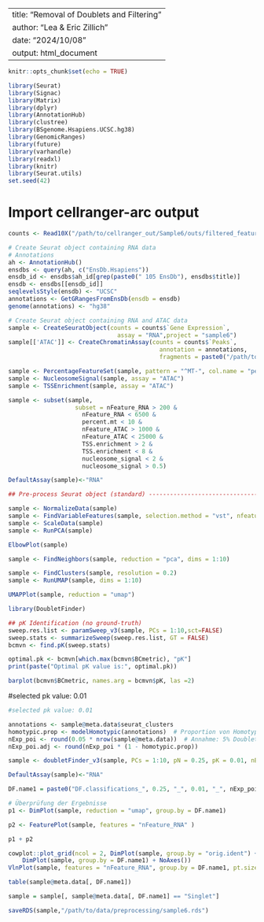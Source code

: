 

---
title: "Removal of Doublets and Filtering"
author: "Lea & Eric Zillich"
date: "2024/10/08"
output: html_document
---

```r
knitr::opts_chunk$set(echo = TRUE)

library(Seurat)
library(Signac)
library(Matrix)
library(dplyr)
library(AnnotationHub)
library(clustree)
library(BSgenome.Hsapiens.UCSC.hg38)
library(GenomicRanges)
library(future)
library(varhandle)
library(readxl)
library(knitr)
library(Seurat.utils)
set.seed(42)

```

# Import cellranger-arc output

```r

counts <- Read10X("/path/to/cellranger_out/Sample6/outs/filtered_feature_bc_matrix/")

# Create Seurat object containing RNA data 
# Annotations 
ah <- AnnotationHub()
ensdbs <- query(ah, c("EnsDb.Hsapiens"))
ensdb_id <- ensdbs$ah_id[grep(paste0(" 105 EnsDb"), ensdbs$title)]
ensdb <- ensdbs[[ensdb_id]]
seqlevelsStyle(ensdb) <- "UCSC"
annotations <- GetGRangesFromEnsDb(ensdb = ensdb)
genome(annotations) <- "hg38"

# Create Seurat object containing RNA and ATAC data
sample <- CreateSeuratObject(counts = counts$`Gene Expression`,
                               assay = "RNA",project = "sample6")
sample[['ATAC']] <- CreateChromatinAssay(counts = counts$`Peaks`,
                                           annotation = annotations,
                                           fragments = paste0("/path/to/cellranger_out/Sample6/outs/atac_fragments.tsv.gz"),sep = c(":", "-"),genome = 'hg38')

sample <- PercentageFeatureSet(sample, pattern = "^MT-", col.name = "percent.mt", assay = "RNA")
sample <- NucleosomeSignal(sample, assay = "ATAC")
sample <- TSSEnrichment(sample, assay = "ATAC")

sample <- subset(sample,
                   subset = nFeature_RNA > 200 &
                     nFeature_RNA < 6500 &
                     percent.mt < 10 &
                     nFeature_ATAC > 1000 &
                     nFeature_ATAC < 25000 &
                     TSS.enrichment > 2 &
                     TSS.enrichment < 8 &
                     nucleosome_signal < 2 &
                     nucleosome_signal > 0.5)

```

```r

DefaultAssay(sample)<-"RNA"

## Pre-process Seurat object (standard) --------------------------------------------------------------------------------------

sample <- NormalizeData(sample)
sample <- FindVariableFeatures(sample, selection.method = "vst", nfeatures = 3000)
sample <- ScaleData(sample)
sample <- RunPCA(sample)

ElbowPlot(sample)

sample <- FindNeighbors(sample, reduction = "pca", dims = 1:10)

sample <- FindClusters(sample, resolution = 0.2)
sample <- RunUMAP(sample, dims = 1:10)

UMAPPlot(sample, reduction = "umap")

library(DoubletFinder)

## pK Identification (no ground-truth) 
sweep.res.list <- paramSweep_v3(sample, PCs = 1:10,sct=FALSE)
sweep.stats <- summarizeSweep(sweep.res.list, GT = FALSE)
bcmvn <- find.pK(sweep.stats)

optimal.pk <- bcmvn[which.max(bcmvn$BCmetric), "pK"]
print(paste("Optimal pK value is:", optimal.pk))

barplot(bcmvn$BCmetric, names.arg = bcmvn$pK, las =2)

```

#selected pk value: 0.01

```r

#selected pk value: 0.01

annotations <- sample@meta.data$seurat_clusters
homotypic.prop <- modelHomotypic(annotations)  # Proportion von Homotypic Doublets
nExp_poi <- round(0.05 * nrow(sample@meta.data))  # Annahme: 5% Doublets bei 10.000 Zellen geladen
nExp_poi.adj <- round(nExp_poi * (1 - homotypic.prop))

sample <- doubletFinder_v3(sample, PCs = 1:10, pN = 0.25, pK = 0.01, nExp = nExp_poi.adj, reuse.pANN = FALSE, sct = FALSE)

DefaultAssay(sample)<-"RNA"

DF.name1 = paste0("DF.classifications_", 0.25, "_", 0.01, "_", nExp_poi.adj)

# Überprüfung der Ergebnisse
p1 <- DimPlot(sample, reduction = "umap", group.by = DF.name1)

p2 <- FeaturePlot(sample, features = "nFeature_RNA" )

p1 + p2

cowplot::plot_grid(ncol = 2, DimPlot(sample, group.by = "orig.ident") + NoAxes(), 
    DimPlot(sample, group.by = DF.name1) + NoAxes())
VlnPlot(sample, features = "nFeature_RNA", group.by = DF.name1, pt.size = 0.1)

table(sample@meta.data[, DF.name1])

sample = sample[, sample@meta.data[, DF.name1] == "Singlet"]

```



```r

saveRDS(sample,"/path/to/data/preprocessing/sample6.rds")


```

